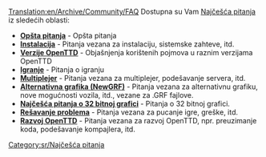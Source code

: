[[Translation:en/Archive/Community/FAQ]]
{{sr/Manual/Sadržaj}}
Dostupna su Vam [https://www.wikipedia.org/wiki/FAQ Najčešća pitanja] iz sledećih oblasti:

*'''[[sr/Manual/Najčešća opšta pitanja|Opšta pitanja]]''' - Opšta pitanja
*'''[[sr/Archive/Manual/Najčešća pitanja o instalaciji|Instalacija]]''' - Pitanja vezana za instalaciju, sistemske zahteve, itd.
*'''[[sr/Archive/Community/Najčešća pitanja o verzijama OpenTTD|Verzije OpenTTD]]''' - Objašnjenja korištenih pojmova u raznim verzijama OpenTTD
*'''[[sr/Manual/Najčešća pitanja o igranju|Igranje]]''' - Pitanja o igranju
*'''[[sr/Manual/Najčešća pitanja o multiplejeru|Multiplejer]]''' - Pitanja vezana za multiplejer, podešavanje servera, itd.
*'''[[sr/Archive/Community/Najčešća pitanja o alternativnoj grafici (NewGRF)|Alternativna grafika (NewGRF)]]''' - Pitanja vezana za alternativnu grafiku, nove mogućnosti vozila, itd., vezane za .GRF fajlove.
*'''[[sr/Archive/Old 32bpp/Najčešća pitanja o 32 bitnoj grafici|Najčešća pitanja o 32 bitnoj grafici]]''' - Pitanja o 32 bitnoj grafici.
*'''[[sr/Archive/Community/Najčešća pitanja o rešavanju problema|Rešavanje problema]]''' - Pitanja vezana za pucanje igre, greške, itd.
*'''[[sr/Development/Najčešća pitanja o razvoju OpenTTD|Razvoj OpenTTD]]''' - Pitanja vezana za razvoj OpenTTD, npr. preuzimanje koda, podešavanje kompajlera, itd.

[[Category:sr/Najčešća pitanja]]